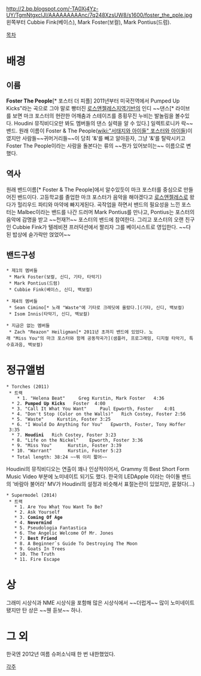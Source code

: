 http://2.bp.blogspot.com/-TA0Xj4Yz-UY/TgmNtgxclJI/AAAAAAAAAnc/7q248XzsUW8/s1600/foster_the_pple.jpg
왼쪽부터 Cubbie Fink(베이스), Mark Foster(보컬), Mark Pontius(드럼).

[[목차]]

= 배경 =
== 이름 ==
'''Foster The People'''[* 포스터 더 피플]
2011년부터 미국전역에서 Pumped Up Kicks"라는 곡으로 그야 말로 빵터진 [[로스앤젤레스]]지역기반의 인디 ~~댄스[* 라이브를 보면 마크 포스터의 현란한 어깨춤과 스테이즈를 종횡무진 누비는 발놀림을 볼수있다. Houdini 뮤직비디오만 봐도 멤버들의 댄스 실력을 알 수 있다.] 일렉트로니카 락~~ 밴드.
원래 이름이 Foster & The People([[wiki:"서태지와 아이들" 포스터와 아이들]])이였지만 사람들~~귀머거리들~~이 당최 '&'를 빼고 알아듣자, 그냥 '&'를 탈락시키고 Foster The People이라는 사람을 돌본다는 류의 ~~뭔가 있어보이는~~ 이름으로 변했다.

== 역사 ==
원래 밴드이름[* Foster & The People]에서 알수있듯이 마크 포스터를 중심으로 만들어진 밴드이다. 고등학교를 졸업한 마크 포스터가 음악을 해야겠다고 [[로스앤젤레스]]로 왔다가 헐리우드 파티와 마약에 빠지게된다. 곡작업을 하면서 밴드의 필요성을 느낀 포스터는 Malbec이라는 밴드를 나간 드러머 Mark Pontius를 만나고, Pontius는 포스터의 음악에 감명을 받고 ~~천재?!~~ 포스터의 밴드에 참여한다. 그리고 포스터의 오랜 친구인 Cubbie Fink가 텔레비젼 프러덕션에서 짤리자 그를 베이시스트로 영입한다. ~~다된 밥상에 숟가락만 얹었어~~

== 밴드구성 ==
 * 제1의 멤버들
  * Mark Foster(보컬, 신디, 기타, 타악기)
  * Mark Pontius(드럼)
  * Cubbie Fink(베이스, 신디, 백보컬)

 * 제4의 멤버들
  * Sean Cimino[* 노래 "Waste"에 기타로 크레딧에 올랐다.](기타, 신디, 백보컬)
  * Isom Innis(타악기, 신디, 백보컬)

 * 지금은 없는 멤버들
  * Zach "Reazon" Heiligman[* 2011년 초까지 밴드에 있었다. 노래 "Miss You"의 마크 포스터와 함께 공동작곡가](샘플러, 프로그래밍, 디지컬 타악기, 특수효과음, 백보컬)

= 정규앨범 =
 * Torches (2011)
  * 트랙
     * 1. "Helena Beat"    	Greg Kurstin, Mark Foster	4:36
   * 2. '''Pumped Up Kicks'''  	Foster	4:00
   * 3. "Call It What You Want"  	Paul Epworth, Foster	4:01
   * 4. "Don't Stop (Color on the Walls)"  	Rich Costey, Foster	2:56
   * 5. "Waste"  	Kurstin, Foster	3:25
   * 6. "I Would Do Anything for You"  	Epworth, Foster, Tony Hoffer	3:35
   * 7. '''Houdini'''  	Rich Costey, Foster	3:23
   * 8. "Life on the Nickel"  	Epworth, Foster	3:36
   * 9. "Miss You"  	Kurstin, Foster	3:39
   * 10. "Warrant"  	Kurstin, Foster	5:23
   * Total length: 38:24 ~~뭐 이리 짧어~~

{{{#!html
<iframe width="560" height="315" src="//www.youtube.com/embed/_GMQLjzVGfw" frameborder="0" allowfullscreen></iframe>}}}

Houdini의 뮤직비디오는 연출이 꽤나 인상적이어서, Grammy 의 Best Short Form Music Video 부분에 노미네이트 되기도 했다. 한국의 LEDApple 이라는 아이돌 밴드의 '바람아 불어라' MV가 Houdini의 설정과 비슷해서 표절논란이 있었지만, 묻혔다(...)

 * Supermodel (2014)
  * 트랙
    * 1. Are You What You Want To Be?
    * 2. Ask Yourself
    * 3. '''Coming Of Age'''
    * 4. '''Nevermind'''
    * 5. Pseudologia Fantastica
    * 6. The Angelic Welcome Of Mr. Jones
    * 7. '''Best Friend'''
    * 8. A Beginner`s Guide To Destroying The Moon
    * 9. Goats In Trees
    * 10. The Truth
    * 11. Fire Escape

= 상 =
그래미 시상식과 NME 시상식을 포함해 많은 시상식에서 ~~더럽게~~ 많이 노미네이트 됐지만 탄 상은 ~~웬 듣보~~ 하나.

= 그 외 =
한국엔 2012년 여름 슈퍼소닉때 한 번 내한했었다.

[[각주]]
